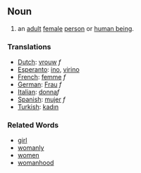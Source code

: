 ==Noun==
# an [[adult]] [[female]] [[person]] or [[w:human being|human being]].

===Translations===
*[[Dutch]]: [[vrouw]] ''f''
*[[Esperanto]]: [[ino]], [[virino]]
*[[French]]: [[femme]] ''f''
*[[German]]: [[Frau]] ''f''
*[[Italian]]: [[donna]]''f''
*[[Spanish]]: [[mujer]] ''f''
*[[Turkish]]: [[kadın]]

===Related Words===
*[[girl]]
*[[womanly]]
*[[women]]
*[[womanhood]]